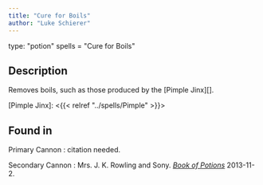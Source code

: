 ```yaml
---
title: "Cure for Boils"
author: "Luke Schierer"
---
```

type: "potion"
spells = "Cure for Boils"

## Description

Removes boils, such as those produced by the [Pimple Jinx][].

[Pimple Jinx]: <{{< relref "../spells/Pimple" >}}>

## Found in

Primary Cannon
:   citation needed.

Secondary Cannon
:   Mrs. J. K. Rowling and Sony.
    _[Book of Potions](https://harrypotter.fandom.com/wiki/Wonderbook:_Book_of_Potions)_
	2013-11-2. 

